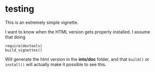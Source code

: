 # testing

This is an extremely simple vignette. 

I want to know when the HTML version gets properly installed. I assume that doing 

```
require(devtools)
build_vignettes()
```

Will generate the html version in the **ints/doc** folder, and that `build()` or `install()` will actually make it possible to see this.